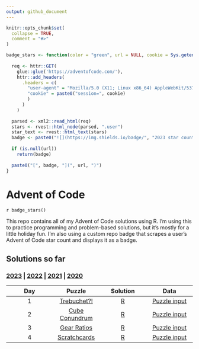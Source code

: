 ```yaml
---
output: github_document
---
```


<!-- README.md is generated from README.Rmd. Please edit that file -->

```r
knitr::opts_chunk$set(
  collapse = TRUE,
  comment = "#>"
)
```

```r
badge_stars <- function(color = "green", url = NULL, cookie = Sys.getenv("ADVENT_COOKIE_2023")) {
  
  req <- httr::GET(
    glue::glue('https://adventofcode.com/'),
    httr::add_headers(
      .headers = c(
        "user-agent" = "Mozilla/5.0 (X11; Linux x86_64) AppleWebKit/537.36 (KHTML, like Gecko) Chrome/87.0.4280.88 Safari/537.36",
        "cookie" = paste0("session=", cookie)
        )
      )
    )
  
  parsed <- xml2::read_html(req)
  stars <- rvest::html_node(parsed, ".user")
  star_text <- rvest::html_text(stars)
  badge <- paste0("![](https://img.shields.io/badge/", "2023 star count", "-", star_text, "-", color, ".svg)")
  
  if (is.null(url))
    return(badge)
  
  paste0("[", badge, "](", url, ")")
}
```

# Advent of Code

<!-- badges: start -->
`r badge_stars()`
<!-- badges: end -->

This repo contains all of my Advent of Code solutions using R. I'm using this to practice programming and problem-based solutions, but it's mostly for a little holiday fun. I'm also using a custom repo badge that scrapes a user's Advent of Code star count and displays it as a badge.

## Solutions so far
### [2023](R/2023) | [2022](R/2022) | [2021](R/2021) | [2020](R/2020)

| Day | Puzzle | Solution | Data |
| :---: | :---: | :---: | :---: | 
| 1 | [Trebuchet?!](https://adventofcode.com/2023/day/1) | [R](R/2023/day01.R) | [Puzzle input](data/2023/day01.txt)
| 2 | [Cube Conundrum](https://adventofcode.com/2023/day/2) | [R](R/2023/day02.R) | [Puzzle input](data/2023/day02.txt)
| 3 | [Gear Ratios](https://adventofcode.com/2023/day/3) | [R](R/2023/day03.R) | [Puzzle input](data/2023/day03.txt)
| 4 | [Scratchcards](https://adventofcode.com/2023/day/4) | [R](R/2023/day04.R) | [Puzzle input](data/2023/day04.txt)

